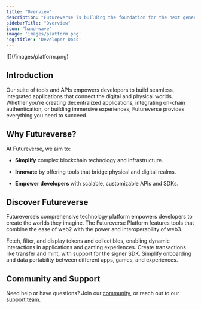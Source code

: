 ```yaml
---
title: "Overview"
description: "Futureverse is building the foundation for the next generation of immersive, decentralized experiences."
sidebarTitle: "Overview"
icon: "hand-wave"
image: 'images/platform.png'
'og:title': 'Developer Docs'
---
```


<Frame>
  ![](/images/platform.png)
</Frame>

## Introduction

Our suite of tools and APIs empowers developers to build seamless, integrated applications that connect the digital and physical worlds. Whether you’re creating decentralized applications, integrating on-chain authentication, or building immersive experiences, Futureverse provides everything you need to succeed.

## Why Futureverse?

At Futureverse, we aim to:

* **Simplify** complex blockchain technology and infrastructure.

* **Innovate** by offering tools that bridge physical and digital realms.

* **Empower developers** with scalable, customizable APIs and SDKs.

## Discover Futureverse

Futureverse’s comprehensive technology platform empowers developers to create the worlds they imagine. The Futureverse Platform features tools that combine the ease of web2 with the power and interoperability of web3.

<CardGroup cols={2}>
  <Card title="Assets" href="https://app.gitbook.com/s/xr8ikqvc8gmTXILMKbem" img="/images/card-2.png">
    Fetch, filter, and display tokens and collectibles, enabling dynamic interactions in applications and gaming experiences.
  </Card>

  <Card title="Transact" href="https://app.gitbook.com/s/f7c22EmOdkmEI1E9WZGp" img="/images/card-3.png">
    Create transactions like transfer and mint, with support for the signer SDK.
  </Card>

  <Card title="Auth" href="https://app.gitbook.com/s/AAGGQebZ3078gdEFrOFH" img="/images/card-1.png">
    Simplify onboarding and data portability between different apps, games, and experiences.
  </Card>
</CardGroup>

## Community and Support

Need help or have questions? Join our [community](https://discord.com/invite/futureverse), or reach out to our [support team](mailto:support@futureverse.com?subject=Web%20Support%20Request).